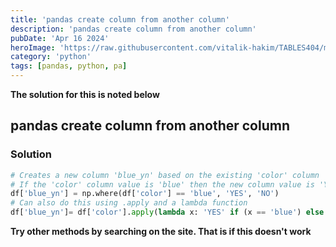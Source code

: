 ```yaml
---
title: 'pandas create column from another column'
description: 'pandas create column from another column'
pubDate: 'Apr 16 2024'
heroImage: 'https://raw.githubusercontent.com/vitalik-hakim/TABLES404/main/error_b/python.jpg'
category: 'python'
tags: [pandas, python, pa]
---
```


**The solution for this is noted below**

## pandas create column from another column

### Solution

```python
# Creates a new column 'blue_yn' based on the existing 'color' column
# If the 'color' column value is 'blue' then the new column value is 'YES'
df['blue_yn'] = np.where(df['color'] == 'blue', 'YES', 'NO')
# Can also do this using .apply and a lambda function
df['blue_yn']= df['color'].apply(lambda x: 'YES' if (x == 'blue') else 'NO')
```

**Try other methods by searching on the site. That is if this doesn't work**
